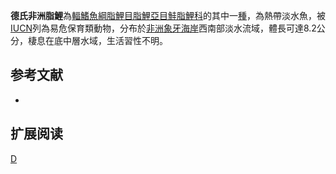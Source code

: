 {{Speciesbox 
| genus = Brycinus
| species = derhami
| status = VU
| status_system = IUCN3.1
| authority =  [[Géry|Géry]] & [[Mahnert|Mahnert]], 1977
| synonyms = *''Alestes derhami''<br /><small>Géry & Mahnert, 1977</small>
}}
'''德氏非洲脂鯉'''為[[輻鰭魚綱|輻鰭魚綱]][[脂鯉目|脂鯉目]][[脂鯉亞目|脂鯉亞目]][[鮭脂鯉科|鮭脂鯉科]]的其中一[[種|種]]，為熱帶淡水魚，被[[IUCN|IUCN]]列為易危保育類動物，分布於[[非洲|非洲]][[象牙海岸|象牙海岸]]西南部淡水流域，體長可達8.2公分，棲息在底中層水域，生活習性不明。

==参考文献==
{{refbegin}}
*{{FishBase_species|genus=Brycinus|species=derhami|year=2014|month=1}}
{{refend}}

== 扩展阅读 ==
{{refbegin}}
{{wikispecies-inline|Brycinus derhami|德氏非洲脂鯉}}
{{refend}}

{{Taxonbar|from=Q5595881}}

[[Category:非洲脂鯉屬|D]]


{{魚類小作品}}